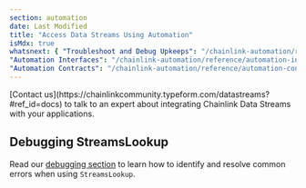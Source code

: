 ```yaml
---
section: automation
date: Last Modified
title: "Access Data Streams Using Automation"
isMdx: true
whatsnext: { "Troubleshoot and Debug Upkeeps": "/chainlink-automation/reference/debugging-errors",
"Automation Interfaces": "/chainlink-automation/reference/automation-interfaces",
"Automation Contracts": "/chainlink-automation/reference/automation-contracts" }
---
```



<Aside type="note" title="Talk to an expert">
  [Contact us](https://chainlinkcommunity.typeform.com/datastreams?#ref_id=docs) to talk to an expert about integrating
  Chainlink Data Streams with your applications.
</Aside>

<DataStreams section="gettingStarted" />

## Debugging StreamsLookup

Read our [debugging section](/chainlink-automation/reference/debugging-errors) to learn how to identify and resolve common errors when using `StreamsLookup`.
